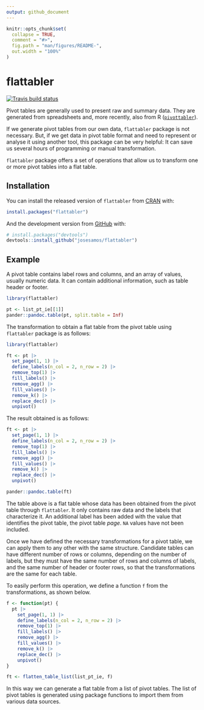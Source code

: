 ```yaml
---
output: github_document
---
```


<!-- README.md is generated from README.Rmd. Please edit that file -->

```r
knitr::opts_chunk$set(
  collapse = TRUE,
  comment = "#>",
  fig.path = "man/figures/README-",
  out.width = "100%"
)
```

# flattabler

<!-- badges: start -->
[![Travis build status](https://travis-ci.com/josesamos/flattabler.svg?branch=master)](https://travis-ci.com/josesamos/flattabler)
<!-- badges: end -->

Pivot tables are generally used to present raw and summary data. They are generated from spreadsheets and, more recently, also from R ([`pivottabler`](https://CRAN.R-project.org/package=pivottabler)).

If we generate pivot tables from our own data, `flattabler` package is not necessary. But, if we get data in pivot table format and need to represent or analyse it using another tool, this package can be very helpful: It can save us several hours of programming or manual transformation.

`flattabler` package offers a set of operations that allow us to transform one or more pivot tables into a flat table. 


## Installation

You can install the released version of `flattabler` from [CRAN](https://CRAN.R-project.org) with:

``` r
install.packages("flattabler")
```

And the development version from [GitHub](https://github.com/) with:

``` r
# install.packages("devtools")
devtools::install_github("josesamos/flattabler")
```

## Example

A pivot table contains label rows and columns, and an array of values, usually numeric data. It can contain additional information, such as table header or footer.

```r
library(flattabler)
```

```r
pt <- list_pt_ie[[1]]
pander::pandoc.table(pt, split.table = Inf)
```


The transformation to obtain a flat table from the pivot table using `flattabler` package is as follows:

```r
library(flattabler)

ft <- pt |>
  set_page(1, 1) |>
  define_labels(n_col = 2, n_row = 2) |>
  remove_top(1) |>
  fill_labels() |>
  remove_agg() |>
  fill_values() |>
  remove_k() |>
  replace_dec() |>
  unpivot()
```


The result obtained is as follows:

```r

ft <- pt |>
  set_page(1, 1) |>
  define_labels(n_col = 2, n_row = 2) |>
  remove_top(1) |>
  fill_labels() |>
  remove_agg() |>
  fill_values() |>
  remove_k() |>
  replace_dec() |>
  unpivot()

pander::pandoc.table(ft)
```

The table above is a flat table whose data has been obtained from the pivot table through `flattabler`. It only contains raw data and the labels that characterize it. An additional label has been added with the value that identifies the pivot table, the pivot table _page_. `NA` values have not been included. 

Once we have defined the necessary transformations for a pivot table, we can apply them to any other with the same structure. Candidate tables can have different number of rows or columns, depending on the number of labels, but they must have the same number of rows and columns of labels, and the same number of header or footer rows, so that the transformations are the same for each table.

To easily perform this operation, we define a function `f` from the transformations, as shown below.

```r
f <- function(pt) {
  pt |>
    set_page(1, 1) |>
    define_labels(n_col = 2, n_row = 2) |>
    remove_top(1) |>
    fill_labels() |>
    remove_agg() |>
    fill_values() |>
    remove_k() |>
    replace_dec() |>
    unpivot()
}

ft <- flatten_table_list(list_pt_ie, f)
```

In this way we can generate a flat table from a list of pivot tables. The list of pivot tables is generated using package functions to import them from various data sources.
